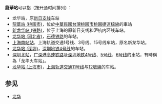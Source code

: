 '''龍華站'''可以指（按开通时间排列）：
* 龙华站，原[[新日支线|新日支线]]车站
* [[龍華站_(桃園市)|龍華站 (桃園市)]]，位於[[中華民國|中華民國]][[台灣|台灣]][[桃園市|桃園市]][[桃園捷運|桃園捷運]][[桃園捷運棕線|棕線]]的車站
* [[新龙华站_(铁路)|新龙华站 (铁路)]]，位于上海的原新日支线和沪杭内环线车站。
* [[龙华站_(河北省)|龙华站 (河北省)]]，[[石德铁路|石德铁路]]的车站。
* [[上海南站站|上海南站站]]，上海轨道交通1号线、3号线、15号线车站，原名新龙华站。
* [[龙华站_(深圳)|龙华站 (深圳)]]，[[深圳地铁4号线|深圳地铁4号线]]的车站。
* [[深圳北站|深圳北站]]，[[广深港高速铁路|广深港高速铁路]]及[[深圳地铁|深圳地铁]][[深圳地铁4号线|4号线]]、[[深圳地铁5号线|5号线]]、[[深圳地铁6号线|6号线]]的車站，有時稱為「龙华火车站」。
* [[龙华站_(上海市)|龙华站 (上海市)]]，[[上海轨道交通11号线|上海轨道交通11号线]]与[[上海轨道交通12号线|12號線]]的车站。

==参见==
*[[龙华|龙华]]
{{disambig|Cat=三字車站名消歧義}}